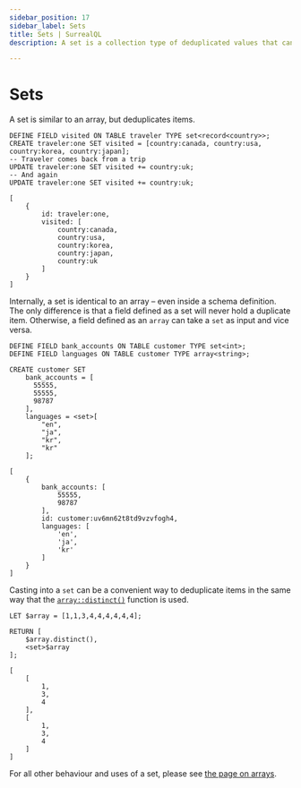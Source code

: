 ```yaml
---
sidebar_position: 17
sidebar_label: Sets
title: Sets | SurrealQL
description: A set is a collection type of deduplicated values that can have a maximum size limit.

---
```


# Sets

A set is similar to an array, but deduplicates items.

```surql
DEFINE FIELD visited ON TABLE traveler TYPE set<record<country>>;
CREATE traveler:one SET visited = [country:canada, country:usa, country:korea, country:japan];
-- Traveler comes back from a trip
UPDATE traveler:one SET visited += country:uk;
-- And again
UPDATE traveler:one SET visited += country:uk;
```

```surql title="Response"
[
	{
		id: traveler:one,
		visited: [
			country:canada,
			country:usa,
			country:korea,
			country:japan,
			country:uk
		]
	}
]
```

Internally, a set is identical to an array – even inside a schema definition. The only difference is that a field defined as a set will never hold a duplicate item. Otherwise, a field defined as an `array` can take a `set` as input and vice versa.

```surql
DEFINE FIELD bank_accounts ON TABLE customer TYPE set<int>;
DEFINE FIELD languages ON TABLE customer TYPE array<string>;

CREATE customer SET
    bank_accounts = [
      55555,
      55555,
      98787
    ],
    languages = <set>[
        "en",
        "ja",
        "kr",
        "kr"
    ];
```

```surql title="Output"
[
	{
		bank_accounts: [
			55555,
			98787
		],
		id: customer:uv6mn62t8td9vzvfogh4,
		languages: [
			'en',
			'ja',
			'kr'
		]
	}
]
```

Casting into a `set` can be a convenient way to deduplicate items in the same way that the [`array::distinct()`](/docs/surrealql/functions/database/array#arraydistinct) function is used.

```surql
LET $array = [1,1,3,4,4,4,4,4,4];

RETURN [
    $array.distinct(),
    <set>$array
];
```

```surql title="Output"
[
	[
		1,
		3,
		4
	],
	[
		1,
		3,
		4
	]
]
```

For all other behaviour and uses of a set, please see [the page on arrays](/docs/surrealql/datamodel/arrays).